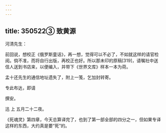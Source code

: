 ```yaml
---
---
---
```

title: 350522③ 致黄源
---




河清先生：

前回说，想校正《俄罗斯童话》，再一想，觉得可以不必了，不如就这样的请官检阅。倘不准，而将自行出版，再校正也好。所以那未印的原稿[319]，请嘱社中送信人送到书店来，以便编入，并带下《世界文库》样本一本为荷。

孟十还先生的通信地址遗失了，附上一笺，乞加封转寄。

专此布达，即请

撰安。

迅 上 五月二十二夜。

《死魂灵》第四章，今天总算译完了，也到了第一部全部的四分之一，但如果专译这样的东西，大约真是要“死”的。